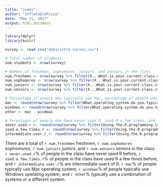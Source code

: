 ```yaml
---
title: "index"
author: "InflatablePizza"
date: "May 11, 2017"
output: html_document
---
```


```r
library(dplyr)
library(knitr)

survey <- read.csv("data/intro-survey.csv")

# Total number of students
num.students <- nrow(survey)

# Number of freshmen, sophomores, juniors, and seniors in the class
num.freshmen <- nrow(survey %>% filter(X...What.is.your.current.class.standing. == "Freshman"))
num.sophomores <- nrow(survey %>% filter(X...What.is.your.current.class.standing. == "Sophomore"))
num.juniors <- nrow(survey %>% filter(X...What.is.your.current.class.standing. == "Junior"))
num.seniors <- nrow(survey %>% filter(X...What.is.your.current.class.standing. == "Senior"))

# Percentage of people who typically use Mac, percentage of people who typically use Windows, percentage of people who use other or a combination
mac <- round(nrow(survey %>% filter(What.operating.system.do.you.typically.use. == "Mac")) / num.students * 100)
windows <- round(nrow(survey %>% filter(What.operating.system.do.you.typically.use. == "Windows")) / num.students * 100)
other <- mac - windows

# Pecentages of people who have never used R, used R a few times, and intermediate users of R
never.used.r <- round(nrow(survey %>% filter(Using.the.R.programming.language == "Never used it")) / num.students * 100)
used.a.few.times.r <- round(nrow(survey %>% filter(Using.the.R.programming.language == "Have used it a few times")) / num.students * 100)
intermediate.user.r <- round(nrow(survey %>% filter(Using.the.R.programming.language == "Intermediate user")) / num.students * 100)
```
There are a total of `r num.freshmen` freshmen, `r num.sophomores` sophomores, `r num.juniors` juniors, and `r num.seniors` seniors in the class. `r never.used.r`% of people in the class have never used R before, `r used.a.few.times.r`% of people in the class have used R a few times before, and `r intermediate.user.r`% are intermediate users of R. `r mac`% of people typically use Mac operating system, `r windows`% of people typically use Windows operating system, and `r other`% typically use a combination of systems or a different system.